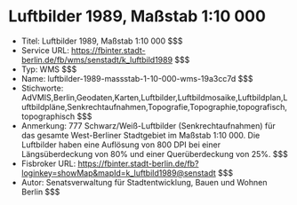 # Luftbilder 1989, Maßstab 1:10 000
- Titel: Luftbilder 1989, Maßstab 1:10 000 $$$
- Service URL: https://fbinter.stadt-berlin.de/fb/wms/senstadt/k_luftbild1989 $$$
- Typ: WMS $$$
- Name: luftbilder-1989-massstab-1-10-000-wms-19a3cc7d $$$
- Stichworte: AdVMIS,Berlin,Geodaten,Karten,Luftbilder,Luftbildmosaike,Luftbildplan,Luftbildpläne,Senkrechtaufnahmen,Topografie,Topographie,topografisch,topographisch $$$
- Anmerkung: 777 Schwarz/Weiß-Luftbilder (Senkrechtaufnahmen) für das gesamte West-Berliner Stadtgebiet im Maßstab 1:10 000. Die Luftbilder haben eine Auflösung von 800 DPI bei einer Längsüberdeckung von 80% und einer Querüberdeckung von 25%. $$$
- Fisbroker URL: https://fbinter.stadt-berlin.de/fb?loginkey=showMap&mapId=k_luftbild1989@senstadt $$$
- Autor: Senatsverwaltung für Stadtentwicklung, Bauen und Wohnen Berlin $$$
